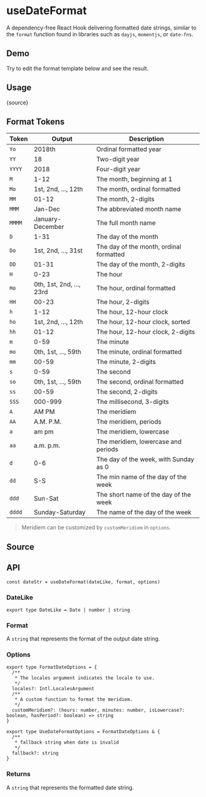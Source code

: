 # useDateFormat


<HooksType category="Utilities" />

A dependency-free React Hook delivering formatted date strings, similar to the `format` function found in libraries such as `dayjs`, `momentjs`, or `date-fns`.

## Demo

Try to edit the format template below and see the result.


<App />

## Usage


<RawCode>{source}</RawCode>

## Format Tokens

| Token | Output                   | Description                             |
| ------ | ------------------------ | --------------------------------------- |
| `Yo`   | 2018th                   | Ordinal formatted year                  |
| `YY`   | 18                       | Two-digit year                          |
| `YYYY` | 2018                     | Four-digit year                         |
| `M`    | 1-12                     | The month, beginning at 1               |
| `Mo`   | 1st, 2nd, ..., 12th      | The month, ordinal formatted            |
| `MM`   | 01-12                    | The month, 2-digits                     |
| `MMM`  | Jan-Dec                  | The abbreviated month name              |
| `MMMM` | January-December         | The full month name                     |
| `D`    | 1-31                     | The day of the month                    |
| `Do`   | 1st, 2nd, ..., 31st      | The day of the month, ordinal formatted |
| `DD`   | 01-31                    | The day of the month, 2-digits          |
| `H`    | 0-23                     | The hour                                |
| `Ho`   | 0th, 1st, 2nd, ..., 23rd | The hour, ordinal formatted             |
| `HH`   | 00-23                    | The hour, 2-digits                      |
| `h`    | 1-12                     | The hour, 12-hour clock                 |
| `ho`   | 1st, 2nd, ..., 12th      | The hour, 12-hour clock, sorted         |
| `hh`   | 01-12                    | The hour, 12-hour clock, 2-digits       |
| `m`    | 0-59                     | The minute                              |
| `mo`   | 0th, 1st, ..., 59th      | The minute, ordinal formatted           |
| `mm`   | 00-59                    | The minute, 2-digits                    |
| `s`    | 0-59                     | The second                              |
| `so`   | 0th, 1st, ..., 59th      | The second, ordinal formatted           |
| `ss`   | 00-59                    | The second, 2-digits                    |
| `SSS`  | 000-999                  | The millisecond, 3-digits               |
| `A`    | AM PM                    | The meridiem                            |
| `AA`   | A.M. P.M.                | The meridiem, periods                   |
| `a`    | am pm                    | The meridiem, lowercase                 |
| `aa`   | a.m. p.m.                | The meridiem, lowercase and periods     |
| `d`    | 0-6                      | The day of the week, with Sunday as 0   |
| `dd`   | S-S                      | The min name of the day of the week     |
| `ddd`  | Sun-Sat                  | The short name of the day of the week   |
| `dddd` | Sunday-Saturday          | The name of the day of the week         |

> Meridiem can be customized by `customMeridiem` in `options`.

## Source


<Source />

## API

```tsx
const dateStr = useDateFormat(dateLike, format, options)
```

### DateLike

```tsx
export type DateLike = Date | number | string
```

### Format

A `string` that represents the format of the output date string.

### Options

```tsx
export type FormatDateOptions = {
  /**
   * The locales argument indicates the locale to use.
   */
  locales?: Intl.LocalesArgument
  /**
   * A custom function to format the meridiem.
   */
  customMeridiem?: (hours: number, minutes: number, isLowercase?: boolean, hasPeriod?: boolean) => string
}

export type UseDateFormatOptions = FormatDateOptions & {
  /**
   * fallback string when date is invalid
   */
  fallback?: string
}
```

### Returns

A `string` that represents the formatted date string.
